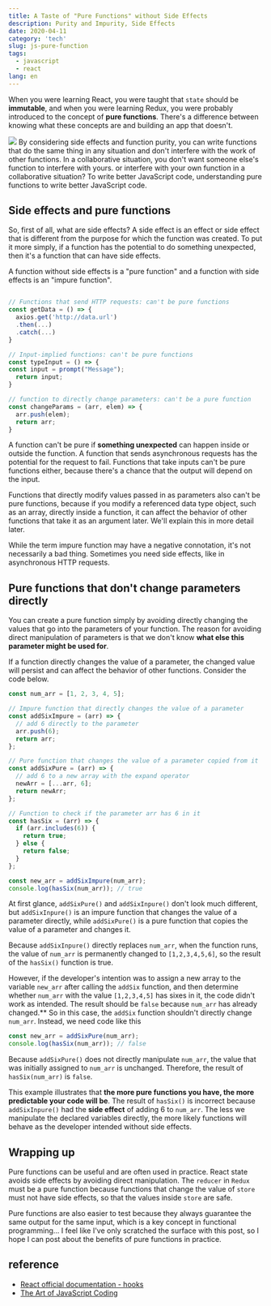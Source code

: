 ```yaml
---
title: A Taste of "Pure Functions" without Side Effects
description: Purity and Impurity, Side Effects
date: 2020-04-11
category: 'tech'
slug: js-pure-function
tags:
  - javascript
  - react
lang: en
---
```


When you were learning React, you were taught that `state` should be **immutable**, and when you were learning Redux, you were probably introduced to the concept of **pure functions**. There's a difference between knowing what these concepts are and building an app that doesn't.

<img src="../images/js-pure-function/functions.png" />
By considering side effects and function purity, you can write functions that do the same thing in any
situation and don't interfere with the work of other functions. In a collaborative situation, you don't
want someone else's function to interfere with yours. or interfere with your own function in a collaborative
situation? To write better JavaScript code, understanding pure functions to write better JavaScript code.

## Side effects and pure functions

So, first of all, what are side effects? A side effect is an effect or side effect that is different from the purpose for which the function was created. To put it more simply, if a function has the potential to do something unexpected, then it's a function that can have side effects.

A function without side effects is a "pure function" and a function with side effects is an "impure function".

```javascript

// Functions that send HTTP requests: can't be pure functions
const getData = () => {
  axios.get('http://data.url')
  .then(...)
  .catch(...)
}

// Input-implied functions: can't be pure functions
const typeInput = () => {
const input = prompt("Message");
  return input;
}

// function to directly change parameters: can't be a pure function
const changeParams = (arr, elem) => {
  arr.push(elem);
  return arr;
}
```

A function can't be pure if **something unexpected** can happen inside or outside the function. A function that sends asynchronous requests has the potential for the request to fail. Functions that take inputs can't be pure functions either, because there's a chance that the output will depend on the input.

Functions that directly modify values passed in as parameters also can't be pure functions, because if you modify a referenced data type object, such as an array, directly inside a function, it can affect the behavior of other functions that take it as an argument later. We'll explain this in more detail later.

While the term impure function may have a negative connotation, it's not necessarily a bad thing. Sometimes you need side effects, like in asynchronous HTTP requests.

## Pure functions that don't change parameters directly

You can create a pure function simply by avoiding directly changing the values that go into the parameters of your function. The reason for avoiding direct manipulation of parameters is that we don't know **what else this parameter might be used for**.

If a function directly changes the value of a parameter, the changed value will persist and can affect the behavior of other functions. Consider the code below.

```javascript
const num_arr = [1, 2, 3, 4, 5];

// Impure function that directly changes the value of a parameter
const addSixImpure = (arr) => {
  // add 6 directly to the parameter
  arr.push(6);
  return arr;
};

// Pure function that changes the value of a parameter copied from it
const addSixPure = (arr) => {
  // add 6 to a new array with the expand operator
  newArr = [...arr, 6];
  return newArr;
};

// Function to check if the parameter arr has 6 in it
const hasSix = (arr) => {
  if (arr.includes(6)) {
    return true;
  } else {
    return false;
  }
};

const new_arr = addSixImpure(num_arr);
console.log(hasSix(num_arr)); // true
```

At first glance, `addSixPure()` and `addSixInpure()` don't look much different, but `addSixInpure()` is an impure function that changes the value of a parameter directly, while `addSixPure()` is a pure function that copies the value of a parameter and changes it.

Because `addSixInpure()` directly replaces `num_arr`, when the function runs, the value of `num_arr` is permanently changed to `[1,2,3,4,5,6]`, so the result of the `hasSix()` function is true.

However, if the developer's intention was to assign a new array to the variable `new_arr` after calling the `addSix` function, and then determine whether `num_arr` with the value `[1,2,3,4,5]` has sixes in it, the code didn't work as intended. The result should be `false` because `num_arr` has already changed.\*\* So in this case, the `addSix` function shouldn't directly change `num_arr`. Instead, we need code like this

```javascript
const new_arr = addSixPure(num_arr);
console.log(hasSix(num_arr)); // false
```

Because `addSixPure()` does not directly manipulate `num_arr`, the value that was initially assigned to `num_arr` is unchanged. Therefore, the result of `hasSix(num_arr)` is `false`.

This example illustrates that **the more pure functions you have, the more predictable your code will be**. The result of `hasSix()` is incorrect because `addSixInpure()` had the **side effect** of adding 6 to `num_arr`. The less we manipulate the declared variables directly, the more likely functions will behave as the developer intended without side effects.

## Wrapping up

Pure functions can be useful and are often used in practice. React state avoids side effects by avoiding direct manipulation. The `reducer` in `Redux` must be a pure function because functions that change the value of `store` must not have side effects, so that the values inside `store` are safe.

Pure functions are also easier to test because they always guarantee the same output for the same input, which is a key concept in functional programming... I feel like I've only scratched the surface with this post, so I hope I can post about the benefits of pure functions in practice.

## reference

- [React official documentation - hooks](https://ko.reactjs.org/docs/hooks-overview.html)
- [The Art of JavaScript Coding](https://github.com/gilbutITbook/007030)
